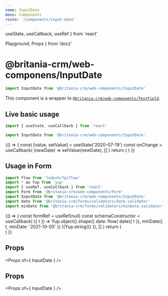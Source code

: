 ```yaml
---
name: InputDate
menu: Components
route: '/components/input-date'
---
```


  useState,
  useCallback,
  useRef
} from 'react'

  Playground,
  Props
} from 'docz'



# @britania-crm/web-componens/InputDate
```js
import InputDate from '@britania-crm/web-components/InputDate'
```

This component is a wrapper to [`@britania-crm/web-components/TextField`](/web-components/text-field).

## Live basic usage
```js
import { useState, useCallback } from 'react'

import InputDate from '@britania-crm/web-components/InputDate'
```
<Playground>
  {() => {
    const [value, setValue] = useState('2020-07-19')
    const onChange = useCallback(
      (newDate) => setValue(newDate),
      []
    )
    return (
      <InputDate
        detached
        value={ value }
        onChange={ onChange }
        label="Date"
        name="date"
      />
    )
  }}
</Playground>

## Usage in Form
```js
import flow from 'lodash/fp/flow'
import * as Yup from 'yup'
import { useRef, useCallback } from 'react'
import Form from '@britania-crm/web-components/Form'
import InputDate from '@britania-crm/web-components/InputDate'
import date from '@britania-crm/forms/validators/date.validator'
import minDate from '@britania-crm/forms/validators/minDate.validator'
```
<Playground>
  {() => {
    const formRef = useRef(null)
    const schemaConstructor = useCallback(
      ({ t }) => Yup.object().shape({
        date: flow(
          date({ t }),
          minDate({ t, minDate: '2021-10-05' })
        )(Yup.string())
      }),
      []
    )
    return (
      <Form ref={ formRef } schemaConstructor={ schemaConstructor }>
        <InputDate label="Date" name="date" min="2021-10-05" />
      </Form>
    )
  }}
</Playground>

## Props
<Props of={ InputDate } />

## Props
<Props of={ InputDate } />
